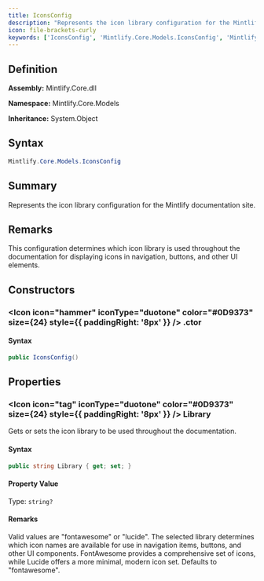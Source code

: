 ```yaml
---
title: IconsConfig
description: "Represents the icon library configuration for the Mintlify documentation site."
icon: file-brackets-curly
keywords: ['IconsConfig', 'Mintlify.Core.Models.IconsConfig', 'Mintlify.Core.Models', 'class', 'System.Object']
---
```


## Definition

**Assembly:** Mintlify.Core.dll

**Namespace:** Mintlify.Core.Models

**Inheritance:** System.Object

## Syntax

```csharp
Mintlify.Core.Models.IconsConfig
```

## Summary

Represents the icon library configuration for the Mintlify documentation site.

## Remarks

This configuration determines which icon library is used throughout the documentation
            for displaying icons in navigation, buttons, and other UI elements.

## Constructors

### <Icon icon="hammer" iconType="duotone" color="#0D9373" size={24} style={{ paddingRight: '8px' }} />  .ctor

#### Syntax

```csharp
public IconsConfig()
```

## Properties

### <Icon icon="tag" iconType="duotone" color="#0D9373" size={24} style={{ paddingRight: '8px' }} />  Library

Gets or sets the icon library to be used throughout the documentation.

#### Syntax

```csharp
public string Library { get; set; }
```

#### Property Value

Type: `string?`

#### Remarks

Valid values are "fontawesome" or "lucide". The selected library determines
            which icon names are available for use in navigation items, buttons, and other
            UI components. FontAwesome provides a comprehensive set of icons, while Lucide
            offers a more minimal, modern icon set. Defaults to "fontawesome".

